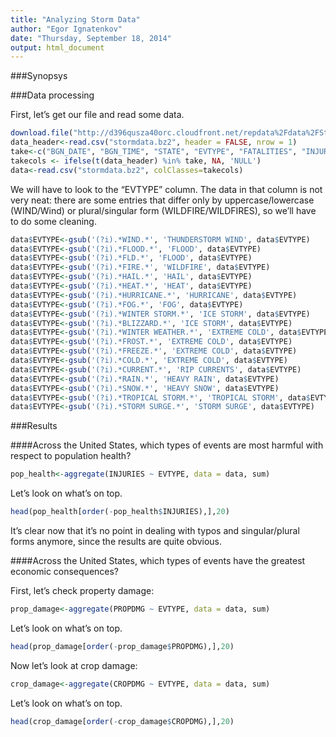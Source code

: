 ```yaml
---
title: "Analyzing Storm Data"
author: "Egor Ignatenkov"
date: "Thursday, September 18, 2014"
output: html_document
---
```


###Synopsys

###Data processing

First, let's get our file and read some data.

```r
download.file("http://d396qusza40orc.cloudfront.net/repdata%2Fdata%2FStormData.csv.bz2", "stormdata.bz2")
data_header<-read.csv("stormdata.bz2", header = FALSE, nrow = 1)
take<-c("BGN_DATE", "BGN_TIME", "STATE", "EVTYPE", "FATALITIES", "INJURIES", "PROPDMG", "CROPDMG")
takecols <- ifelse(t(data_header) %in% take, NA, 'NULL')
data<-read.csv("stormdata.bz2", colClasses=takecols)
```

We will have to look to the "EVTYPE" column. The data in that column is not very neat: there are some entries that differ only by uppercase/lowercase (WIND/Wind) or plural/singular form (WILDFIRE/WILDFIRES), so we'll have to do some cleaning. 

```r
data$EVTYPE<-gsub('(?i).*WIND.*', 'THUNDERSTORM WIND', data$EVTYPE)
data$EVTYPE<-gsub('(?i).*FLOOD.*', 'FLOOD', data$EVTYPE)
data$EVTYPE<-gsub('(?i).*FLD.*', 'FLOOD', data$EVTYPE)
data$EVTYPE<-gsub('(?i).*FIRE.*', 'WILDFIRE', data$EVTYPE)
data$EVTYPE<-gsub('(?i).*HAIL.*', 'HAIL', data$EVTYPE)
data$EVTYPE<-gsub('(?i).*HEAT.*', 'HEAT', data$EVTYPE)
data$EVTYPE<-gsub('(?i).*HURRICANE.*', 'HURRICANE', data$EVTYPE)
data$EVTYPE<-gsub('(?i).*FOG.*', 'FOG', data$EVTYPE)
data$EVTYPE<-gsub('(?i).*WINTER STORM.*', 'ICE STORM', data$EVTYPE)
data$EVTYPE<-gsub('(?i).*BLIZZARD.*', 'ICE STORM', data$EVTYPE)
data$EVTYPE<-gsub('(?i).*WINTER WEATHER.*', 'EXTREME COLD', data$EVTYPE)
data$EVTYPE<-gsub('(?i).*FROST.*', 'EXTREME COLD', data$EVTYPE)
data$EVTYPE<-gsub('(?i).*FREEZE.*', 'EXTREME COLD', data$EVTYPE)
data$EVTYPE<-gsub('(?i).*COLD.*', 'EXTREME COLD', data$EVTYPE)
data$EVTYPE<-gsub('(?i).*CURRENT.*', 'RIP CURRENTS', data$EVTYPE)
data$EVTYPE<-gsub('(?i).*RAIN.*', 'HEAVY RAIN', data$EVTYPE)
data$EVTYPE<-gsub('(?i).*SNOW.*', 'HEAVY SNOW', data$EVTYPE)
data$EVTYPE<-gsub('(?i).*TROPICAL STORM.*', 'TROPICAL STORM', data$EVTYPE)
data$EVTYPE<-gsub('(?i).*STORM SURGE.*', 'STORM SURGE', data$EVTYPE)
```


###Results

####Across the United States, which types of events are most harmful with respect to population health?


```r
pop_health<-aggregate(INJURIES ~ EVTYPE, data = data, sum)
```

Let's look on what's on top.

```r
head(pop_health[order(-pop_health$INJURIES),],20)
```

It's clear now that it's no point in dealing with typos and singular/plural forms anymore, since the results are quite obvious.

####Across the United States, which types of events have the greatest economic consequences?

First, let's check property damage:

```r
prop_damage<-aggregate(PROPDMG ~ EVTYPE, data = data, sum)
```

Let's look on what's on top.

```r
head(prop_damage[order(-prop_damage$PROPDMG),],20)
```

Now let's look at crop damage:

```r
crop_damage<-aggregate(CROPDMG ~ EVTYPE, data = data, sum)
```

Let's look on what's on top.

```r
head(crop_damage[order(-crop_damage$CROPDMG),],20)
```